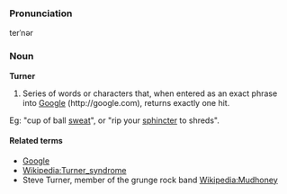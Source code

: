 ===Pronunciation===
terˈnər 

=== Noun ===
'''Turner'''
#Series of words or characters that, when entered as an exact phrase into [[Google]] (http://google.com), returns exactly one hit.  
Eg: "cup of ball [[sweat]]", or "rip your [[sphincter]] to shreds".
====Related terms====
*[[Google]]
*[[Wikipedia:Turner_syndrome]]
*Steve Turner, member of the grunge rock band [[Wikipedia:Mudhoney]]